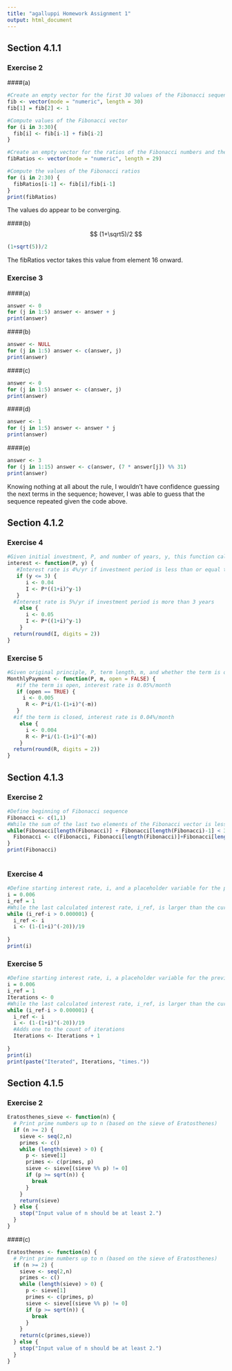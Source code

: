```yaml
---
title: "agalluppi Homework Assignment 1"
output: html_document
---
```


## Section 4.1.1

### Exercise 2
####(a)
```r
#Create an empty vector for the first 30 values of the Fibonacci sequence and set the first two values
fib <- vector(mode = "numeric", length = 30)
fib[1] = fib[2] <- 1

#Compute values of the Fibonacci vector
for (i in 3:30){
  fib[i] <- fib[i-1] + fib[i-2]  
}

#Create an empty vector for the ratios of the Fibonacci numbers and the previous Fibonacci number
fibRatios <- vector(mode = "numeric", length = 29)

#Compute the values of the Fibonacci ratios
for (i in 2:30) {
  fibRatios[i-1] <- fib[i]/fib[i-1]
}
print(fibRatios)
```
The values do appear to be converging.


####(b)
$$ (1+\sqrt5)/2 $$

```r
(1+sqrt(5))/2

```
The fibRatios vector takes this value from element 16 onward.


### Exercise 3
####(a)

```r
answer <- 0
for (j in 1:5) answer <- answer + j
print(answer)

```

####(b)

```r
answer <- NULL
for (j in 1:5) answer <- c(answer, j)
print(answer)

```

####(c)

```r
answer <- 0
for (j in 1:5) answer <- c(answer, j)
print(answer)

```

####(d)

```r
answer <- 1
for (j in 1:5) answer <- answer * j
print(answer)

```

####(e)

```r
answer <- 3
for (j in 1:15) answer <- c(answer, (7 * answer[j]) %% 31)
print(answer)

```
Knowing nothing at all about the rule, I wouldn't have confidence guessing the next terms in the sequence; however, I was able to guess that the sequence repeated given the code above.

## Section 4.1.2

### Exercise 4
```r
#Given initial investment, P, and number of years, y, this function caluclates interest accrued, I
interest <- function(P, y) {
   #Interest rate is 4%/yr if investment period is less than or equal to 3 years
   if (y <= 3) {
      i <- 0.04
      I <- P*((1+i)^y-1) 
   }  
  #Interest rate is 5%/yr if investment period is more than 3 years
    else {
      i <- 0.05
      I <- P*((1+i)^y-1) 
    }
  return(round(I, digits = 2))
}
```  
### Exercise 5
```r
#Given original principle, P, term length, m, and whether the term is open (open = TRUE, defaults to closed otherwise), this function outputs monthly mortage payment, R
MonthlyPayment <- function(P, m, open = FALSE) {
   #if the term is open, interest rate is 0.05%/month
   if (open == TRUE) {
     i <- 0.005
      R <- P*i/(1-(1+i)^(-m)) 
   }  
  #if the term is closed, interest rate is 0.04%/month
    else {
      i <- 0.004
      R <- P*i/(1-(1+i)^(-m)) 
    }
  return(round(R, digits = 2))
}
```  

## Section 4.1.3

### Exercise 2
```r
#Define beginning of Fibonacci sequence
Fibonacci <- c(1,1)
#While the sum of the last two elements of the Fibonacci vector is less than 300, append this sum to the end of the existing Fibonacci vector 
while(Fibonacci[length(Fibonacci)] + Fibonacci[length(Fibonacci)-1] < 300) {
  Fibonacci <- c(Fibonacci, Fibonacci[length(Fibonacci)]+Fibonacci[length(Fibonacci)-1])
}
print(Fibonacci)
  
```

### Exercise 4
```r
#Define starting interest rate, i, and a placeholder variable for the previous calculated value of interest, i_ref
i = 0.006
i_ref = 1
#While the last calculated interest rate, i_ref, is larger than the current value of i by more than 0.000001, assign the current value of i as i_ref and then calulate a new value for i from the current value.
while (i_ref-i > 0.000001) {
  i_ref <- i
  i <- (1-(1+i)^(-20))/19
  
}
print(i)

```

### Exercise 5
```r
#Define starting interest rate, i, a placeholder variable for the previous calculated value of interest, i_ref, and a variable to count the number of iterations of the while loop
i = 0.006
i_ref = 1
Iterations <- 0
#While the last calculated interest rate, i_ref, is larger than the current value of i by more than 0.000001, assign the current value of i as i_ref and then calulate a new value for i from the current value.
while (i_ref-i > 0.000001) {
  i_ref <- i
  i <- (1-(1+i)^(-20))/19
  #Adds one to the count of iterations
  Iterations <- Iterations + 1
  
}
print(i)
print(paste("Iterated", Iterations, "times."))

```

## Section 4.1.5

### Exercise 2

```r
Eratosthenes_sieve <- function(n) {
  # Print prime numbers up to n (based on the sieve of Eratosthenes)
  if (n >= 2) {
    sieve <- seq(2,n)
    primes <- c()
    while (length(sieve) > 0) {
      p <- sieve[1]
      primes <- c(primes, p)
      sieve <- sieve[(sieve %% p) != 0]
      if (p >= sqrt(n)) {
        break
      }
    }
    return(sieve)
  } else {
    stop("Input value of n should be at least 2.")
  }
}
```

####(c)

```r
Eratosthenes <- function(n) {
  # Print prime numbers up to n (based on the sieve of Eratosthenes)
  if (n >= 2) {
    sieve <- seq(2,n)
    primes <- c()
    while (length(sieve) > 0) {
      p <- sieve[1]
      primes <- c(primes, p)
      sieve <- sieve[(sieve %% p) != 0]
      if (p >= sqrt(n)) {
        break
      }
    }
    return(c(primes,sieve))
  } else {
    stop("Input value of n should be at least 2.")
  }
}

```



